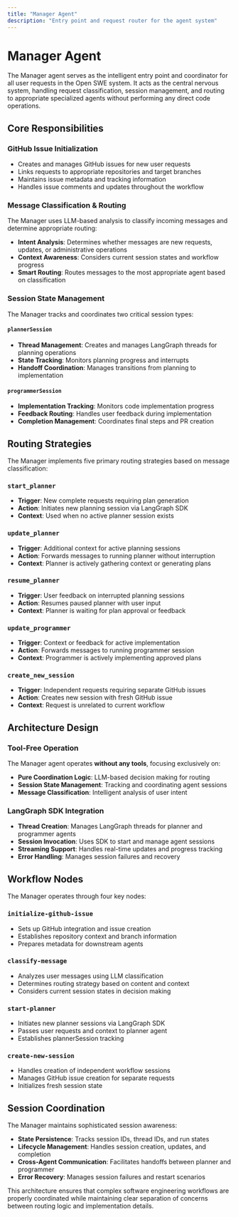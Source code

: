 ```yaml
---
title: "Manager Agent"
description: "Entry point and request router for the agent system"
---
```


# Manager Agent

The Manager agent serves as the intelligent entry point and coordinator for all user requests in the Open SWE system. It acts as the central nervous system, handling request classification, session management, and routing to appropriate specialized agents without performing any direct code operations.

## Core Responsibilities

### GitHub Issue Initialization

- Creates and manages GitHub issues for new user requests
- Links requests to appropriate repositories and target branches
- Maintains issue metadata and tracking information
- Handles issue comments and updates throughout the workflow

### Message Classification & Routing

The Manager uses LLM-based analysis to classify incoming messages and determine appropriate routing:

- **Intent Analysis**: Determines whether messages are new requests, updates, or administrative operations
- **Context Awareness**: Considers current session states and workflow progress
- **Smart Routing**: Routes messages to the most appropriate agent based on classification

### Session State Management

The Manager tracks and coordinates two critical session types:

#### `plannerSession`

- **Thread Management**: Creates and manages LangGraph threads for planning operations
- **State Tracking**: Monitors planning progress and interrupts
- **Handoff Coordination**: Manages transitions from planning to implementation

#### `programmerSession`

- **Implementation Tracking**: Monitors code implementation progress
- **Feedback Routing**: Handles user feedback during implementation
- **Completion Management**: Coordinates final steps and PR creation

## Routing Strategies

The Manager implements five primary routing strategies based on message classification:

### `start_planner`

- **Trigger**: New complete requests requiring plan generation
- **Action**: Initiates new planning session via LangGraph SDK
- **Context**: Used when no active planner session exists

### `update_planner`

- **Trigger**: Additional context for active planning sessions
- **Action**: Forwards messages to running planner without interruption
- **Context**: Planner is actively gathering context or generating plans

### `resume_planner`

- **Trigger**: User feedback on interrupted planning sessions
- **Action**: Resumes paused planner with user input
- **Context**: Planner is waiting for plan approval or feedback

### `update_programmer`

- **Trigger**: Context or feedback for active implementation
- **Action**: Forwards messages to running programmer session
- **Context**: Programmer is actively implementing approved plans

### `create_new_session`

- **Trigger**: Independent requests requiring separate GitHub issues
- **Action**: Creates new session with fresh GitHub issue
- **Context**: Request is unrelated to current workflow

## Architecture Design

### Tool-Free Operation

The Manager agent operates **without any tools**, focusing exclusively on:

- **Pure Coordination Logic**: LLM-based decision making for routing
- **Session State Management**: Tracking and coordinating agent sessions
- **Message Classification**: Intelligent analysis of user intent

### LangGraph SDK Integration

- **Thread Creation**: Manages LangGraph threads for planner and programmer agents
- **Session Invocation**: Uses SDK to start and manage agent sessions
- **Streaming Support**: Handles real-time updates and progress tracking
- **Error Handling**: Manages session failures and recovery

## Workflow Nodes

The Manager operates through four key nodes:

### `initialize-github-issue`

- Sets up GitHub integration and issue creation
- Establishes repository context and branch information
- Prepares metadata for downstream agents

### `classify-message`

- Analyzes user messages using LLM classification
- Determines routing strategy based on content and context
- Considers current session states in decision making

### `start-planner`

- Initiates new planner sessions via LangGraph SDK
- Passes user requests and context to planner agent
- Establishes plannerSession tracking

### `create-new-session`

- Handles creation of independent workflow sessions
- Manages GitHub issue creation for separate requests
- Initializes fresh session state

## Session Coordination

The Manager maintains sophisticated session awareness:

- **State Persistence**: Tracks session IDs, thread IDs, and run states
- **Lifecycle Management**: Handles session creation, updates, and completion
- **Cross-Agent Communication**: Facilitates handoffs between planner and programmer
- **Error Recovery**: Manages session failures and restart scenarios

This architecture ensures that complex software engineering workflows are properly coordinated while maintaining clear separation of concerns between routing logic and implementation details.

